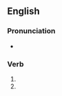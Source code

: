 ==English==

===Pronunciation===
* {{a|US}} {{IPA|/əˈbɔt/|lang=en}}

===Verb===
{{head|en|verb form}}

# {{en-past of|aby}}
# {{en-past of|abye}}